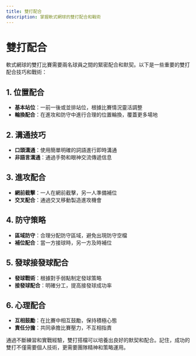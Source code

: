```yaml
---
title: 雙打配合
description: 掌握軟式網球的雙打配合和戰術
---
```


# 雙打配合

軟式網球的雙打比賽需要兩名球員之間的緊密配合和默契。以下是一些重要的雙打配合技巧和戰術：

## 1. 位置配合

- **基本站位**：一前一後或並排站位，根據比賽情況靈活調整
- **輪換配合**：在進攻和防守中進行合理的位置輪換，覆蓋更多場地

## 2. 溝通技巧

- **口頭溝通**：使用簡單明確的詞語進行即時溝通
- **非語言溝通**：通過手勢和眼神交流傳遞信息

## 3. 進攻配合

- **網前截擊**：一人在網前截擊，另一人準備補位
- **交叉配合**：通過交叉移動製造進攻機會

## 4. 防守策略

- **區域防守**：合理分配防守區域，避免出現防守空檔
- **補位配合**：當一方接球時，另一方及時補位

## 5. 發球接發球配合

- **發球戰術**：根據對手弱點制定發球策略
- **接發球配合**：明確分工，提高接發球成功率

## 6. 心理配合

- **互相鼓勵**：在比賽中相互鼓勵，保持積極心態
- **責任分擔**：共同承擔比賽壓力，不互相指責

通過不斷練習和實戰經驗，雙打搭檔可以培養出良好的默契和配合。記住，成功的雙打不僅需要個人技術，更需要團隊精神和策略運用。
